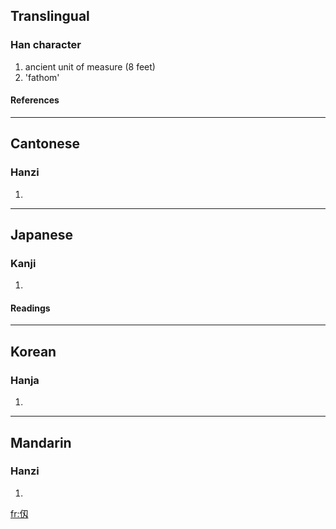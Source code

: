 {{see|仞}}

==Translingual==
===Han character===
{{Han char|rn=9|rad=人|as=03|sn=5|four=|canj=人尸大 (OSK), XX人尸大 (XXOSK)}}
# ancient unit of measure (8 feet)
# 'fathom'
====References====
{{Han ref|kx=0094.051|hdz=10115.071|uh=4EED|ud=20205}}
----
==Cantonese==
===Hanzi===
{{yue-hanzi|jyut=|y=yan6}}
# {{defn|Cantonese}}
----
==Japanese==
===Kanji===
{{ja-kanji|grade=|rs=人03}}
# {{defn|Japanese}}
====Readings====
{{ja-readings|on=[[じん]] (jin)|kun=[[はかる]] (hakaru)}}
----
==Korean==
===Hanja===
{{ko-hanja|hangeul=인|rv=in|mr=in}}
# {{defn|Korean}}
----
==Mandarin==
===Hanzi===
{{cmn-hanzi|pin=[[rèn]] (ren4)|wg=jen<sup>4</sup>}}
# {{defn|Mandarin}}

[[fr:仭]]